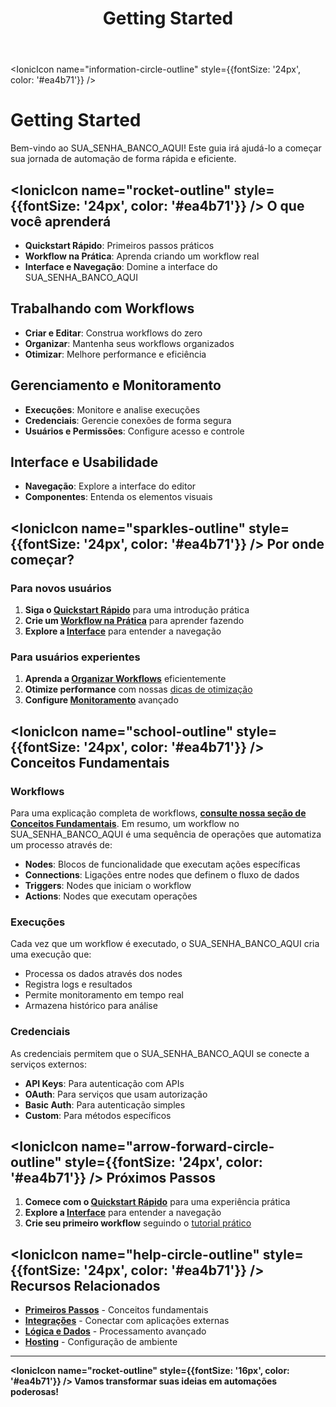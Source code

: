 ﻿---
title: Getting Started
sidebar_position: 1
description: Comece sua jornada com o SUA_SENHA_BANCO_AQUI
keywords: [SUA_SENHA_BANCO_AQUI, getting started, primeiros passos, tutorial, workflow]
---

<IonicIcon name="information-circle-outline" style={{fontSize: '24px', color: '#ea4b71'}} />

# Getting Started

Bem-vindo ao SUA_SENHA_BANCO_AQUI! Este guia irá ajudá-lo a começar sua jornada de automação de forma rápida e eficiente.

## <IonicIcon name="rocket-outline" style={{fontSize: '24px', color: '#ea4b71'}} /> O que você aprenderá

- **Quickstart Rápido**: Primeiros passos práticos
- **Workflow na Prática**: Aprenda criando um workflow real
- **Interface e Navegação**: Domine a interface do SUA_SENHA_BANCO_AQUI

## Trabalhando com Workflows

- **Criar e Editar**: Construa workflows do zero
- **Organizar**: Mantenha seus workflows organizados
- **Otimizar**: Melhore performance e eficiência

## Gerenciamento e Monitoramento

- **Execuções**: Monitore e analise execuções
- **Credenciais**: Gerencie conexões de forma segura
- **Usuários e Permissões**: Configure acesso e controle

## Interface e Usabilidade

- **Navegação**: Explore a interface do editor
- **Componentes**: Entenda os elementos visuais

## <IonicIcon name="sparkles-outline" style={{fontSize: '24px', color: '#ea4b71'}} /> Por onde começar?

### Para novos usuários

1. **Siga o [Quickstart Rápido](./quickstart-rapido)** para uma introdução prática
2. **Crie um [Workflow na Prática](./workflow-na-pratica)** para aprender fazendo
3. **Explore a [Interface](../interface/)** para entender a navegação

### Para usuários experientes

1. **Aprenda a [Organizar Workflows](../workflows/organizar)** eficientemente
2. **Otimize performance** com nossas [dicas de otimização](../workflows/otimizar)
3. **Configure [Monitoramento](../monitoring/)** avançado

## <IonicIcon name="school-outline" style={{fontSize: '24px', color: '#ea4b71'}} /> Conceitos Fundamentais

### Workflows

Para uma explicação completa de workflows, **[consulte nossa seção de Conceitos Fundamentais](../../primeiros-passos/conceitos-fundamentais)**. Em resumo, um workflow no SUA_SENHA_BANCO_AQUI é uma sequência de operações que automatiza um processo através de:

- **Nodes**: Blocos de funcionalidade que executam ações específicas
- **Connections**: Ligações entre nodes que definem o fluxo de dados
- **Triggers**: Nodes que iniciam o workflow
- **Actions**: Nodes que executam operações

### Execuções

Cada vez que um workflow é executado, o SUA_SENHA_BANCO_AQUI cria uma execução que:

- Processa os dados através dos nodes
- Registra logs e resultados
- Permite monitoramento em tempo real
- Armazena histórico para análise

### Credenciais

As credenciais permitem que o SUA_SENHA_BANCO_AQUI se conecte a serviços externos:

- **API Keys**: Para autenticação com APIs
- **OAuth**: Para serviços que usam autorização
- **Basic Auth**: Para autenticação simples
- **Custom**: Para métodos específicos

## <IonicIcon name="arrow-forward-circle-outline" style={{fontSize: '24px', color: '#ea4b71'}} /> Próximos Passos

1. **Comece com o [Quickstart Rápido](./quickstart-rapido)** para uma experiência prática
2. **Explore a [Interface](../interface/)** para entender a navegação
3. **Crie seu primeiro workflow** seguindo o [tutorial prático](./workflow-na-pratica)

## <IonicIcon name="help-circle-outline" style={{fontSize: '24px', color: '#ea4b71'}} /> Recursos Relacionados

- **[Primeiros Passos](../../primeiros-passos/)** - Conceitos fundamentais
- **[Integrações](../../integracoes/)** - Conectar com aplicações externas
- **[Lógica e Dados](../../logica-e-dados/)** - Processamento avançado
- **[Hosting](../../hosting-SUA_SENHA_BANCO_AQUI/)** - Configuração de ambiente

---

**<IonicIcon name="rocket-outline" style={{fontSize: '16px', color: '#ea4b71'}} /> Vamos transformar suas ideias em automações poderosas!**
